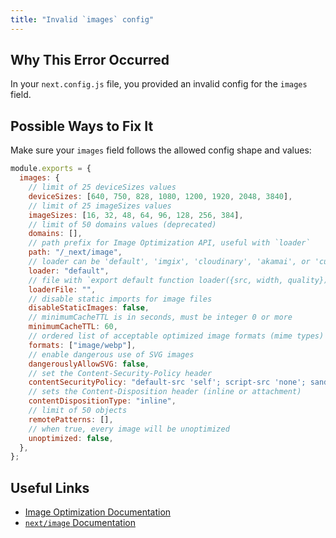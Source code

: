 ```yaml
---
title: "Invalid `images` config"
---
```


## Why This Error Occurred

In your `next.config.js` file, you provided an invalid config for the `images` field.

## Possible Ways to Fix It

Make sure your `images` field follows the allowed config shape and values:

```js filename="next.config.js"
module.exports = {
  images: {
    // limit of 25 deviceSizes values
    deviceSizes: [640, 750, 828, 1080, 1200, 1920, 2048, 3840],
    // limit of 25 imageSizes values
    imageSizes: [16, 32, 48, 64, 96, 128, 256, 384],
    // limit of 50 domains values (deprecated)
    domains: [],
    // path prefix for Image Optimization API, useful with `loader`
    path: "/_next/image",
    // loader can be 'default', 'imgix', 'cloudinary', 'akamai', or 'custom'
    loader: "default",
    // file with `export default function loader({src, width, quality})`
    loaderFile: "",
    // disable static imports for image files
    disableStaticImages: false,
    // minimumCacheTTL is in seconds, must be integer 0 or more
    minimumCacheTTL: 60,
    // ordered list of acceptable optimized image formats (mime types)
    formats: ["image/webp"],
    // enable dangerous use of SVG images
    dangerouslyAllowSVG: false,
    // set the Content-Security-Policy header
    contentSecurityPolicy: "default-src 'self'; script-src 'none'; sandbox;",
    // sets the Content-Disposition header (inline or attachment)
    contentDispositionType: "inline",
    // limit of 50 objects
    remotePatterns: [],
    // when true, every image will be unoptimized
    unoptimized: false,
  },
};
```

## Useful Links

- [Image Optimization Documentation](/docs/pages/building-your-application/optimizing/images)
- [`next/image` Documentation](/docs/pages/api-reference/components/image)
